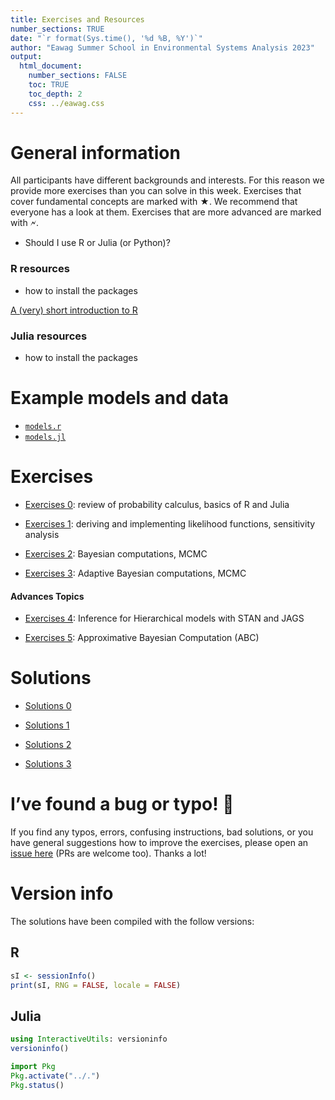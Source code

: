 ```yaml
---
title: Exercises and Resources
number_sections: TRUE
date: "`r format(Sys.time(), '%d %B, %Y')`"
author: "Eawag Summer School in Environmental Systems Analysis 2023"
output:
  html_document:
    number_sections: FALSE
    toc: TRUE
    toc_depth: 2
    css: ../eawag.css
---
```


# General information


All participants have different backgrounds and interests. For this
reason we provide more exercises than you can solve in this
week. Exercises that cover fundamental concepts are marked with ★. We
recommend that everyone has a look at them. Exercises that are more
advanced are marked with 🗲.

- Should I use R or Julia (or Python)?

### R resources

- how to install the packages

[A (very) short introduction to R](assets/A (very) short introduction to R.pdf){target="_blank"}

### Julia resources

- how to install the packages

# Example models and data

- [`models.r`](https://raw.githubusercontent.com/scheidan/SiamSummerSchoolExercises/main/models/models.r){target="_blank"}
- [`models.jl`](https://raw.githubusercontent.com/scheidan/SiamSummerSchoolExercises/main/models/models.jl){target="_blank"}



# Exercises

- [Exercises 0](exercise_0.html): review of probability
  calculus, basics of R and Julia

- [Exercises 1](exercise_1.html): deriving and implementing likelihood
  functions, sensitivity analysis

- [Exercises 2](exercise_2.html): Bayesian computations, MCMC

- [Exercises 3](exercise_3.html): Adaptive Bayesian computations, MCMC

#### Advances Topics

- [Exercises 4](exercise_4.html): Inference for Hierarchical models
  with STAN and JAGS

- [Exercises 5](exercise_5.html): Approximative Bayesian Computation
  (ABC)


# Solutions

- [Solutions 0](exercise_0_solution.html)

- [Solutions 1](exercise_1_solution.html)

- [Solutions 2](exercise_2_solution.html)

- [Solutions 3](exercise_3_solution.html)


# I've found a bug or typo! 🐜

If you find any typos, errors, confusing instructions, bad solutions,
or you have general suggestions how to
improve the exercises, please open an
[issue here](https://github.com/scheidan/SiamSummerSchoolExercises/issues)
(PRs are welcome too). Thanks a lot!

# Version info {.tabset}

The solutions have been compiled with the follow versions:

## R
```r
sI <- sessionInfo()
print(sI, RNG = FALSE, locale = FALSE)
```

## Julia
```julia
using InteractiveUtils: versioninfo
versioninfo()
```

```julia
import Pkg
Pkg.activate("../.")
Pkg.status()
```

